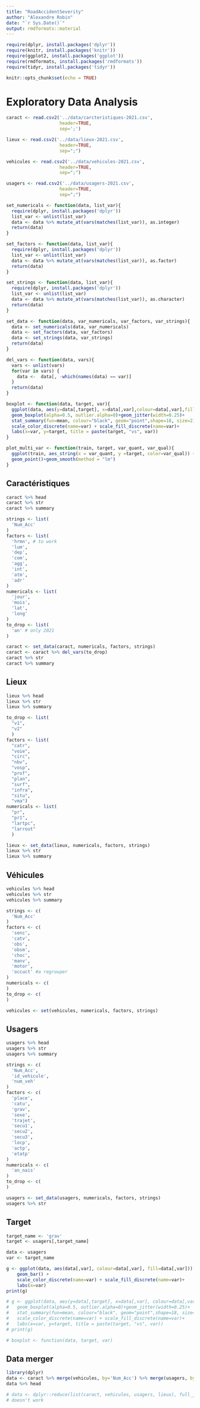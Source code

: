 ```yaml
---
title: "RoadAccidentSeverity"
author: "Alexandre Robin"
date: "`r Sys.Date()`"
output: rmdformats::material
---
```


```r

require(dplyr, install.packages('dplyr'))
require(knitr, install.packages('knitr'))
require(ggplot2, install.packages('ggplot'))
require(rmdformats, install.packages('rmdformats'))
require(tidyr, install.packages('tidyr'))

knitr::opts_chunk$set(echo = TRUE)
```

# Exploratory Data Analysis

```r
caract <- read.csv2('../data/carcteristiques-2021.csv', 
                    header=TRUE,
                    sep=';')

lieux <- read.csv2('../data/lieux-2021.csv',
                    header=TRUE, 
                    sep=";")

vehicules <- read.csv2('../data/vehicules-2021.csv',
                    header=TRUE, 
                    sep=";")

usagers <- read.csv2('../data/usagers-2021.csv',
                    header=TRUE, 
                    sep=";")

```

```r
set_numericals <- function(data, list_var){
  require(dplyr, install.packages('dplyr'))
  list_var <- unlist(list_var)
  data <- data %>% mutate_at(vars(matches(list_var)), as.integer)
  return(data)
}

set_factors <- function(data, list_var){
  require(dplyr, install.packages('dplyr'))
  list_var <- unlist(list_var)
  data <- data %>% mutate_at(vars(matches(list_var)), as.factor)
  return(data)
}

set_strings <- function(data, list_var){
  require(dplyr, install.packages('dplyr'))
  list_var <- unlist(list_var)
  data <- data %>% mutate_at(vars(matches(list_var)), as.character)
  return(data)
}

set_data <- function(data, var_numericals, var_factors, var_strings){
  data <- set_numericals(data, var_numericals)
  data <- set_factors(data, var_factors)
  data <- set_strings(data, var_strings)
  return(data)
}

del_vars <- function(data, vars){
  vars <- unlist(vars)
  for(var in vars) {
    data <-  data[, -which(names(data) == var)]
  }
  return(data)
}

boxplot <- function(data, target, var){
  ggplot(data, aes(y=data[,target], x=data[,var],colour=data[,var],fill=data[,var]))+
  geom_boxplot(alpha=0.5, outlier.alpha=0)+geom_jitter(width=0.25)+
  stat_summary(fun=mean, colour="black", geom="point",shape=18, size=2)+
  scale_color_discrete(name=var) + scale_fill_discrete(name=var)+
  labs(x=var, y=target, title = paste(target, "vs", var))
}

plot_multi_var <- function(train, target, var_quant, var_qual){
  ggplot(train, aes_string(x = var_quant, y =target, color=var_qual)) +
  geom_point()+geom_smooth(method = "lm")
}
```


## Caractéristiques

```r
caract %>% head
caract %>% str
caract %>% summary
```

```r
strings <- list(
  'Num_Acc'
)
factors <- list(
  'hrmn', # to work
  'lum',
  'dep',
  'com',
  'agg', 
  'int', 
  'atm', 
  'adr'
)
numericals <- list(
  'jour',
  'mois', 
  'lat',
  'long'
)
to_drop <- list(
  'an' # only 2021
) 

caract <- set_data(caract, numericals, factors, strings)
caract <- caract %>% del_vars(to_drop)
caract %>% str
caract %>% summary
```



## Lieux 

```r
lieux %>% head
lieux %>% str
lieux %>% summary
```


```r
to_drop <- list(
  "v1", 
  "v2"
  )
factors <- list(
  "catr",
  "voie",
  "circ",
  "nbv",
  "vosp",
  "prof",
  "plan",
  "surf",
  "infra",
  "situ",
  "vma")
numericals <- list(
  "pr",
  "pr1",
  "lartpc",
  "larrout"
  )

lieux <- set_data(lieux, numericals, factors, strings)
lieux %>% str
lieux %>% summary
```


## Véhicules

```r
vehicules %>% head
vehicules %>% str
vehicules %>% summary
```

```r
strings <- c(
  'Num_Acc'
)
factors <- c(
  'senc',
  'catv',
  'obs',
  'obsm',
  'choc',
  'manv',
  'motor',
  'occuct' #a regrouper 
)
numericals <- c(
)
to_drop <- c(
)

vehicules <- set(vehicules, numericals, factors, strings)
```


## Usagers

```r
usagers %>% head
usagers %>% str
usagers %>% summary
```

```r
strings <- c(
  'Num_Acc',
  'id_vehicule',
  'num_veh'
)
factors <- c(
  'place',
  'catu',
  'grav',
  'sexe',
  'trajet',
  'secu1',
  'secu2',
  'secu3',
  'locp',
  'actp',
  'etatp'
)
numericals <- c(
  'an_nais'
)
to_drop <- c(
) 

usagers <- set_data(usagers, numericals, factors, strings)
usagers %>% str
```


## Target

```r
target_name <- 'grav' 
target <- usagers[,target_name]

data <- usagers
var <- target_name

g <- ggplot(data, aes(data[,var], colour=data[,var], fill=data[,var])) +
    geom_bar() +
    scale_color_discrete(name=var) + scale_fill_discrete(name=var)+
    labs(x=var)
print(g)

# g <- ggplot(data, aes(y=data[,target], x=data[,var], colour=data[,var], fill=data[,var])) +
#   geom_boxplot(alpha=0.5, outlier.alpha=0)+geom_jitter(width=0.25)+
#   stat_summary(fun=mean, colour="black", geom="point",shape=18, size=3)+
#   scale_color_discrete(name=var) + scale_fill_discrete(name=var)+
#   labs(x=var, y=target, title = paste(target, "vs", var))
# print(g)

# boxplot <- function(data, target, var)
```

## Data merger

```r
library(dplyr)
data <- caract %>% merge(vehicules, by='Num_Acc') %>% merge(usagers, by='Num_Acc') %>% merge(lieux, by='Num_Acc')
data %>% head

# data <- dplyr::reduce(list(caract, vehicules, usagers, lieux), full_join, by='Num_Acc')
# doesn't work
```

